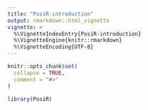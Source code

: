 ```yaml
---
title: "PosiR-introduction"
output: rmarkdown::html_vignette
vignette: >
  %\VignetteIndexEntry{PosiR-introduction}
  %\VignetteEngine{knitr::rmarkdown}
  %\VignetteEncoding{UTF-8}
---
```


```r
knitr::opts_chunk$set(
  collapse = TRUE,
  comment = "#>"
)
```

```r
library(PosiR)
```
